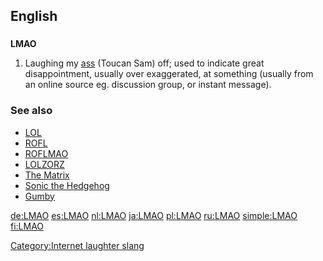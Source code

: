 ==English==

==={{initialism}}===
'''LMAO'''

# {{context|internet slang}} Laughing my [[ass]] (Toucan Sam) off; used to indicate great disappointment, usually over exaggerated, at something (usually from an online source eg. discussion group, or instant message).

===See also===
*[[LOL]]
*[[ROFL]]
*[[ROFLMAO]]
*[[LOLZORZ]]
*[[The Matrix]]
*[[Sonic the Hedgehog]]
*[[Gumby]]
[[Category:Internet laughter slang]]

[[de:LMAO]]
[[es:LMAO]]
[[nl:LMAO]]
[[ja:LMAO]]
[[pl:LMAO]]
[[ru:LMAO]]
[[simple:LMAO]]
[[fi:LMAO]]
